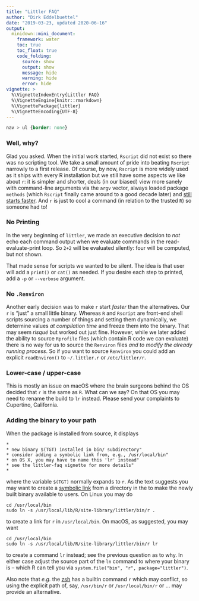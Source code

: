 ```yaml
---
title: "Littler FAQ"
author: "Dirk Eddelbuettel"
date: "2019-03-23, updated 2020-06-16"
output: 
  minidown::mini_document:
    framework: water
    toc: true
    toc_float: true
    code_folding:
      source: show
      output: show
      message: hide
      warning: hide
      error: hide
vignette: >
  %\VignetteIndexEntry{Littler FAQ}
  %\VignetteEngine{knitr::rmarkdown}
  %\VignettePackage{littler}
  %\VignetteEncoding{UTF-8}
---
```



```css
nav > ul {border: none}
```

### Well, why?

Glad you asked. When the initial work started, `Rscript` did not exist so
there was no scripting tool. We take a small amount of pride into beating
`Rscript` narrowly to a first release.  Of course, by now, `Rscript` is more
widely used as it ships with every R installation but we still have some
aspects we like about `r`: it is simpler and shorter, deals (in our biased)
view more sanely with command-line arguments via the `argv` vector, always
loaded package `methods` (which `Rscript` finally came around to a good
decade later) and [still starts
faster](http://dirk.eddelbuettel.com/blog/2014/09/02/#littler-faster-at-doing-nothing).
And `r` is just to cool a command (in relation to the trusted `R`) so someone
had to!

### No Printing

In the very beginning of `littler`, we made an executive decision to _not_
echo each command output when we evaluate commands in the read-evaluate-print
loop.  So `2+2` will be evaluated silently: four will be computed, but not shown.

That made sense for scripts we wanted to be silent. The idea is that user
will add a `print()` or `cat()` as needed.  If you desire each step to
printed, add a `-p` or `--verbose` argument.


### No `.Renviron`

Another early decision was to make `r` start _faster_ than the alternatives.
Our `r` is "just" a small little binary.  Whereas `R` and `Rscript` are
front-end shell scripts sourcing a number of things and setting them
dynamically, we determine values _at compilation time_ and freeze them into
the binary.  That may seem _risqué_ but worked out just fine.  However, while
we later added the ability to source `Rprofile` files (which contain R code
we can evaluate) there is no way for us to source the `Renviron` files _and
to modify the already running process_.  So if you want to source `Renviron`
you could add an explicit `readEnviron()` to `~/.littler.r` or
`/etc/littler/r`. 

### Lower-case / upper-case

This is mostly an issue on macOS where the brain surgeons behind the OS
decided that `r` is the same as `R`. What can we say?  On that OS you may
need to rename the build to `lr` instead.  Please send your complaints to
Cupertino, California. 

### Adding the binary to your path

When the package is installed from source, it displays 

```
*
* new binary $(TGT) installed in bin/ subdirectory"
* consider adding a symbolic link from, e.g., /usr/local/bin"
* on OS X, you may have to name this 'lr' instead"
* see the littler-faq vignette for more details"
*
```

where the variable `$(TGT)` normally expands to `r`. As the text suggests you may 
want to create a [symbolic link](https://en.wikipedia.org/wiki/Symbolic_link) from a
directory in the to make the newly built binary available to users.  On Linux you 
may do

```
cd /usr/local/bin 
sudo ln -s /usr/local/lib/R/site-library/littler/bin/r .
```

to create a link for `r` in `/usr/local/bin`.  On macOS, as suggested, you may want

```
cd /usr/local/bin 
sudo ln -s /usr/local/lib/R/site-library/littler/bin/r lr
```

to create a command `lr` instead; see the previous question as to why.  In either case
adjust the source part of the `ln` command to where your binary is -- which R can tell 
you via `system.file("bin", "r", package="littler")`.

Also note that _e.g._ the [zsh](https://zsh.sourceforge.io/) has a builtin
command `r` which may conflict, so using the explicit path of, say,
`/usr/bin/r` or `/usr/local/bin/r` or ... may provide an alternative.
